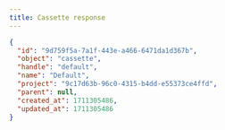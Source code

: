 ```yaml
---
title: Cassette response
---
```


```json title="JSON Response"
{
  "id": "9d759f5a-7a1f-443e-a466-6471da1d367b",
  "object": "cassette",
  "handle": "default",
  "name": "Default",
  "project": "9c17d63b-96c0-4315-b4dd-e55373ce4ffd",
  "parent": null,
  "created_at": 1711305486,
  "updated_at": 1711305486
}
```
